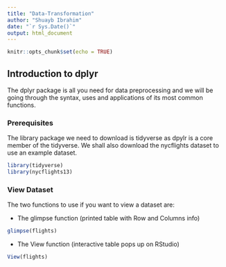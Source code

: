 ```yaml
---
title: "Data-Transformation"
author: "Shuayb Ibrahim"
date: "`r Sys.Date()`"
output: html_document
---
```


```r
knitr::opts_chunk$set(echo = TRUE)
```

## Introduction to dplyr

The dplyr package is all you need for data preprocessing and we will be going through the syntax, uses and applications of its most common functions.

### Prerequisites

The library package we need to download is tidyverse as dpylr is a core member of the tidyverse. We shall also download the nycflights dataset to use an example dataset.

```r
library(tidyverse)
library(nycflights13)
```

### View Dataset

The two functions to use if you want to view a dataset are: 

- The glimpse function (printed table with Row and Columns info)
```r
glimpse(flights)
```

-   The View function (interactive table pops up on RStudio)
```r
View(flights)
```



